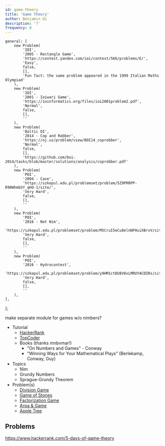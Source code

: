 ```yaml
---
id: game-theory
title: 'Game Theory'
author: Benjamin Qi
description: '?'
frequency: 0
---
```




	general: [
		new Problem(
			'IOI',
			'2005 - Rectangle Game',
			'https://contest.yandex.com/ioi/contest/566/problems/E/',
			'Easy',
			false,
			[],
			'Fun fact: the same problem appeared in the 1999 Italian Maths Olympiad'
		),
		new Problem(
			'IOI',
			'2001 - Ioiwari Game',
			'https://ioinformatics.org/files/ioi2001problem2.pdf',
			'Normal',
			false,
			[],
			''
		),
		new Problem(
			'Baltic OI',
			'2014 - Cop and Robber',
			'https://oj.uz/problem/view/BOI14_coprobber',
			'Normal',
			false,
			[],
			'https://github.com/boi-2014/tasks/blob/master/solutions/analysis/coprobber.pdf'
		),
		new Problem(
			'POI',
			'2004 - Cave',
			'https://szkopul.edu.pl/problemset/problem/5Z9PRRPP-R90WhmbSY_qHd-1/site/',
			'Very Hard',
			false,
			[],
			''
		),
		new Problem(
			'POI',
			'2016 - Not Nim',
			'https://szkopul.edu.pl/problemset/problem/M5CruI5eCu8elnNFHuiXBrvV/site/',
			'Very Hard',
			false,
			[],
			''
		),
		new Problem(
			'POI',
			'2016 - Hydrocontest',
			'https://szkopul.edu.pl/problemset/problem/y9HM1ctDU8V8xLMRUYACDIRs/site/',
			'Very Hard',
			false,
			[],
			''
		),
	],
};

<IncompleteSection>

make separate module for games w/o nimbers?

</IncompleteSection>

- Tutorial
  - [HackerRank](https://www.hackerrank.com/topics/game-theory-and-grundy-numbers)
  - [TopCoder](https://www.topcoder.com/community/data-science/data-science-tutorials/algorithm-games/)
  - Books (thanks mnbvmar!)
    - "On Numbers and Games" - Conway
    - "Winning Ways for Your Mathematical Plays" (Berlekamp, Conway, Guy)
- Topics
  - Nim
  - Grundy Numbers
  - Sprague-Grundy Theorem
- Problem(s)
  - [Division Game](https://onlinejudge.org/index.php?option=onlinejudge&page=show_problem&problem=2959)
  - [Game of Stones](http://codeforces.com/problemset/problem/768/E)
  - [Factorization Game](https://www.hackerearth.com/problem/algorithm/mancunian-and-factorization-game-b8794702/)
  - [Arpa & Game](http://codeforces.com/contest/850/problem/C)
  - [Apple Tree](http://codeforces.com/contest/812/problem/E)

## Problems

<Problems problems={problems.general} />

https://www.hackerrank.com/5-days-of-game-theory

